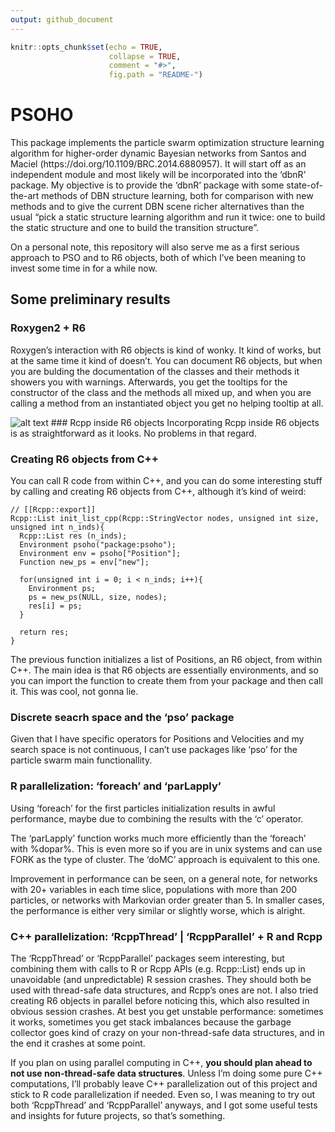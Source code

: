 ```yaml
---
output: github_document
---
```


```r
knitr::opts_chunk$set(echo = TRUE, 
                      collapse = TRUE, 
                      comment = "#>",
                      fig.path = "README-")
```

# PSOHO

This package implements the particle swarm optimization structure learning algorithm for higher-order dynamic Bayesian networks from Santos and Maciel (https://doi.org/10.1109/BRC.2014.6880957). It will start off as an independent module and most likely will be incorporated into the 'dbnR' package. My objective is to provide the 'dbnR' package with some state-of-the-art methods of DBN structure learning, both for comparison with new methods and to give the current DBN scene richer alternatives than the usual "pick a static structure learning algorithm and run it twice: one to build the static structure and one to build the transition structure".

On a personal note, this repository will also serve me as a first serious approach to PSO and to R6 objects, both of which I've been meaning to invest some time in for a while now. 

## Some preliminary results

### Roxygen2 + R6
Roxygen's interaction with R6 objects is kind of wonky. It kind of works, but at the same time it kind of doesn't. You can document R6 objects, but when you are bulding the documentation of the classes and their methods it showers you with warnings. Afterwards, you get the tooltips for the constructor of the class and the methods all mixed up, and when you are calling a method from an instantiated object you get no helping tooltip at all.

![alt text](https://raw.githubusercontent.com/dkesada/psoho/master/media/r6_roxygen.png)
### Rcpp inside R6 objects
Incorporating Rcpp inside R6 objects is as straightforward as it looks. No problems in that regard.

### Creating R6 objects from C++
You can call R code from within C++, and you can do some interesting stuff by calling and creating R6 objects from C++, although it's kind of weird:

```Rcpp
// [[Rcpp::export]]
Rcpp::List init_list_cpp(Rcpp::StringVector nodes, unsigned int size, unsigned int n_inds){
  Rcpp::List res (n_inds);
  Environment psoho("package:psoho");
  Environment env = psoho["Position"];
  Function new_ps = env["new"];
  
  for(unsigned int i = 0; i < n_inds; i++){
    Environment ps;
    ps = new_ps(NULL, size, nodes);
    res[i] = ps;
  }
  
  return res;
}
```

The previous function initializes a list of Positions, an R6 object, from within C++. The main idea is that R6 objects are essentially environments, and so you can import the function to create them from your package and then call it. This was cool, not gonna lie.

### Discrete seacrh space and the 'pso' package
Given that I have specific operators for Positions and Velocities and my search space is not continuous, I can't use packages like 'pso' for the particle swarm main functionallity.

### R parallelization: 'foreach' and 'parLapply'
Using 'foreach' for the first particles initialization results in awful performance, maybe due to combining the results with the 'c' operator.

The 'parLapply' function works much more efficiently than the 'foreach' with %dopar%. This is even more so if you are in unix systems and can use FORK as the type of cluster. The 'doMC' approach is equivalent to this one.

Improvement in performance can be seen, on a general note, for networks with 20+ variables in each time slice, populations with more than 200 particles, or networks with Markovian order greater than 5. In smaller cases, the performance is either very similar or slightly worse, which is alright.

### C++ parallelization: 'RcppThread' | 'RcppParallel' + R and Rcpp
The 'RcppThread' or 'RcppParallel' packages seem interesting, but combining them with calls to R or Rcpp APIs (e.g. Rcpp::List) ends up in unavoidable (and unpredictable) R session crashes. They should both be used with thread-safe data structures, and Rcpp's ones are not. I also tried creating R6 objects in parallel before noticing this, which also resulted in obvious session crashes. At best you get unstable performance: sometimes it works, sometimes you get stack imbalances because the garbage collector goes kind of crazy on your non-thread-safe data structures, and in the end it crashes at some point. 

If you plan on using parallel computing in C++, **you should plan ahead to not use non-thread-safe data structures**. Unless I'm doing some pure C++ computations, I'll probably leave C++ parallelization out of this project and stick to R code parallelization if needed. Even so, I was meaning to try out both 'RcppThread' and 'RcppParallel' anyways, and I got some useful tests and insights for future projects, so that's something.

